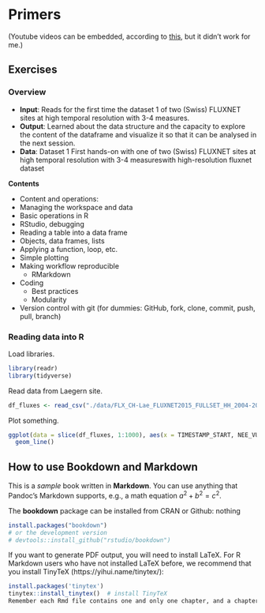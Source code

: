 # Primers

(Youtube videos can be embedded, according to [this](https://bookdown.org/yihui/rmarkdown/learnr-videos.html), but it didn't work for me.)

## Exercises

### Overview 

- **Input**: Reads for the first time the dataset 1 of two (Swiss) FLUXNET sites at high temporal resolution with 3-4 measures. 
- **Output**: Learned about the data structure and the capacity to explore the content of the dataframe and visualize it so that it can be analysed in the next session.
- **Data**: Dataset 1 First hands-on with one of two (Swiss) FLUXNET sites at high temporal resolution with 3-4 measureswith high-resolution fluxnet dataset

**Contents**

- Content and operations:
- Managing the workspace and data
- Basic operations in R
- RStudio, debugging
- Reading a table into a data frame
- Objects, data frames, lists
- Applying a function, loop, etc.
- Simple plotting
- Making workflow reproducible
	- RMarkdown
- Coding
	- Best practices
	- Modularity
- Version control with git (for dummies: GitHub, fork, clone, commit, push, pull, branch)


### Reading data into R

Load libraries.
```r
library(readr)
library(tidyverse)
```

Read data from Laegern site.
```r
df_fluxes <- read_csv("./data/FLX_CH-Lae_FLUXNET2015_FULLSET_HH_2004-2014_1-3.csv", ) 
```

Plot something.
```r
ggplot(data = slice(df_fluxes, 1:1000), aes(x = TIMESTAMP_START, NEE_VUT_REF)) +
  geom_line()
```


## How to use Bookdown and Markdown

This is a _sample_ book written in **Markdown**. You can use anything that Pandoc's Markdown supports, e.g., a math equation $a^2 + b^2 = c^2$.

The **bookdown** package can be installed from CRAN or Github:
nothing

```r
install.packages("bookdown")
# or the development version
# devtools::install_github("rstudio/bookdown")
```

If you want to generate PDF output, you will need to install LaTeX. For R Markdown users who have not installed LaTeX before, we recommend that you install TinyTeX (https://yihui.name/tinytex/):

```r
install.packages('tinytex')
tinytex::install_tinytex()  # install TinyTeX
Remember each Rmd file contains one and only one chapter, and a chapter is defined by the first-level heading `#`.
```

